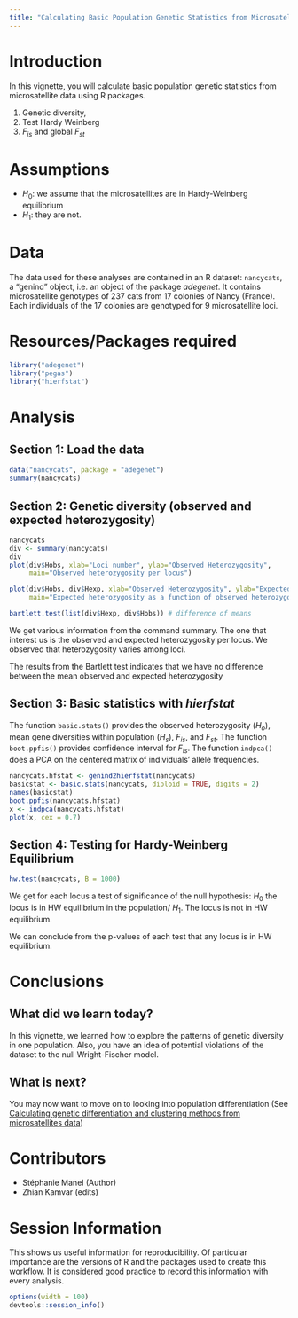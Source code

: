 ```yaml
---
title: "Calculating Basic Population Genetic Statistics from Microsatellite Data"
---
```


# Introduction

In this vignette, you will calculate basic population genetic statistics from microsatellite data using R packages. 

1. Genetic diversity,
2. Test Hardy Weinberg 
3. $F_{is}$ and global $F_{st}$

# Assumptions

- $H_0$: we assume that the microsatellites are in Hardy-Weinberg equilibrium
- $H_1$: they are not.



# Data

The data used for these analyses are contained in an R dataset: `nancycats`, a "genind" object, i.e. an object of the package *adegenet*.
It contains microsatellite genotypes of 237 cats from 17 colonies of Nancy (France). Each individuals of the 17 colonies are genotyped for 9 microsatellite loci.  


# Resources/Packages required

```r
library("adegenet")
library("pegas")
library("hierfstat")
```

# Analysis

## Section 1: Load the data

```r
data("nancycats", package = "adegenet")  
summary(nancycats)
```

## Section 2: Genetic diversity (observed and expected heterozygosity)   


```r
nancycats  
div <- summary(nancycats)
div
plot(div$Hobs, xlab="Loci number", ylab="Observed Heterozygosity", 
	 main="Observed heterozygosity per locus")

plot(div$Hobs, div$Hexp, xlab="Observed Heterozygosity", ylab="Expected Heterozygosity", 
     main="Expected heterozygosity as a function of observed heterozygosity per locus")

bartlett.test(list(div$Hexp, div$Hobs)) # difference of means 
```

We get various information from the command summary. 
The one that interest us is the observed and expected heterozygosity per locus.
We observed that heterozygosity varies among loci.

The results from the Bartlett test indicates that we have no difference between the mean observed and expected heterozygosity

## Section 3: Basic statistics with *hierfstat* 

The function `basic.stats()` provides the observed heterozygosity ($H_o$), mean
gene diversities within population ($H_s$), $F_{is}$, and $F_{st}$. The function
`boot.ppfis()` provides confidence interval for $F_{is}$. The function `indpca()`
does a PCA on the centered matrix of individuals' allele frequencies.

```r
nancycats.hfstat <- genind2hierfstat(nancycats)
basicstat <- basic.stats(nancycats, diploid = TRUE, digits = 2) 
names(basicstat)
boot.ppfis(nancycats.hfstat) 
x <- indpca(nancycats.hfstat) 
plot(x, cex = 0.7)
```

## Section 4: Testing for Hardy-Weinberg Equilibrium

```r
hw.test(nancycats, B = 1000)
```

We get for each locus a test of significance of the null hypothesis: $H_0$ the
locus is in HW equilibrium in the population/ $H_1$. The locus is not in HW equilibrium.

We can conclude from the p-values of each test that any locus is in HW equilibrium.

# Conclusions

## What did we learn today?

In this vignette, we learned how to explore the patterns of genetic diversity in one population.
Also, you have an idea of potential violations of the dataset to the null Wright-Fischer model.

## What is next?

You may now want to move on to looking into population differentiation (See [Calculating genetic differentiation and clustering methods from microsatellites data](2015-12-15-microsatellite-differentiation.html))


# Contributors

- Stéphanie Manel (Author)
- Zhian Kamvar (edits)
 

# Session Information

This shows us useful information for reproducibility. Of particular importance are the versions of R and the packages used to create this workflow. It is considered good practice to record this information with every analysis.

```r
options(width = 100)
devtools::session_info()
```



